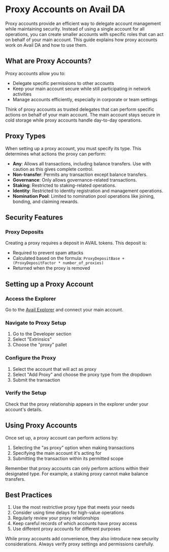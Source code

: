
# Proxy Accounts on Avail DA

Proxy accounts provide an efficient way to delegate account management while maintaining security. Instead of using a single account for all operations, you can create smaller accounts with specific roles that can act on behalf of your main account. This guide explains how proxy accounts work on Avail DA and how to use them.

## What are Proxy Accounts?

Proxy accounts allow you to:
- Delegate specific permissions to other accounts
- Keep your main account secure while still participating in network activities
- Manage accounts efficiently, especially in corporate or team settings

<Callout type="info">
Think of proxy accounts as trusted delegates that can perform specific actions on behalf of your main account. The main account stays secure in cold storage while proxy accounts handle day-to-day operations.
</Callout>

## Proxy Types

When setting up a proxy account, you must specify its type. This determines what actions the proxy can perform:

- **Any**: Allows all transactions, including balance transfers. Use with caution as this gives complete control.
- **Non-transfer**: Permits any transaction except balance transfers.
- **Governance**: Only allows governance-related transactions.
- **Staking**: Restricted to staking-related operations.
- **Identity**: Restricted to identity registration and management operations.
- **Nomination Pool**: Limited to nomination pool operations like joining, bonding, and claiming rewards.

## Security Features

### Proxy Deposits

Creating a proxy requires a deposit in AVAIL tokens. This deposit is:
- Required to prevent spam attacks
- Calculated based on the formula: `ProxyDepositBase + (ProxyDepositFactor * number_of_proxies)`
- Returned when the proxy is removed

## Setting up a Proxy Account

<Steps>

### Access the Explorer

Go to the [Avail Explorer](https://explorer.availproject.org/) and connect your main account.

### Navigate to Proxy Setup

1. Go to the Developer section
2. Select "Extrinsics"
3. Choose the "proxy" pallet

### Configure the Proxy

1. Select the account that will act as proxy
2. Select "Add Proxy" and choose the proxy type from the dropdown
3. Submit the transaction

### Verify the Setup

Check that the proxy relationship appears in the explorer under your account's details.

</Steps>

## Using Proxy Accounts

Once set up, a proxy account can perform actions by:

1. Selecting the "as proxy" option when making transactions
2. Specifying the main account it's acting for
3. Submitting the transaction within its permitted scope

<Callout type="info">
Remember that proxy accounts can only perform actions within their designated type. For example, a staking proxy cannot make balance transfers.
</Callout>

## Best Practices

1. Use the most restrictive proxy type that meets your needs
2. Consider using time delays for high-value operations
3. Regularly review your proxy relationships
4. Keep careful records of which accounts have proxy access
5. Use different proxy accounts for different purposes

<Callout type="warning">
While proxy accounts add convenience, they also introduce new security considerations. Always verify proxy settings and permissions carefully.
</Callout> 